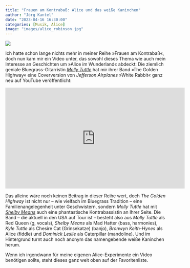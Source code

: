```yaml
---
title: "Frauen am Kontrabaß: Alice und das weiße Kaninchen"
author: "Jörg Kantel"
date: "2023-04-16 16:30:00"
categories: [Musik, Alice]
image: "images/alice_robinson.jpg"
---
```


[![](images/alice_robinson-b.jpg)](https://listverse.com/wp-content/uploads/2013/10/alice.jpg)

Ich hatte schon lange nichts mehr in meiner Reihe »Frauen am Kontrabaß«, doch nun kam mir ein Video unter, das sowohl dieses Thema wie auch mein Interesse an Geschichten um »Alice im Wunderland« abdeckt: Die ziemlich geniale Bluegrass-Gitarristin *[Molly Tuttle](https://de.wikipedia.org/wiki/Molly_Tuttle)* hat mir ihrer Band »The Golden Highway« eine Coverversion von *Jefferson Airplanes* »White Rabbit« ganz neu auf YouTube veröffentlicht:

<iframe width="560" height="315" src="https://www.youtube.com/embed/LeHlvXvG6vA" title="YouTube video player" frameborder="0" allow="accelerometer; autoplay; clipboard-write; encrypted-media; gyroscope; picture-in-picture; web-share" allowfullscreen></iframe>

Das alleine wäre noch keinen Beitrag in dieser Reihe wert, doch *The Golden Highway* ist nicht nur -- wie vielfach im Bluegrass Tradition -- eine Familienangelegenheit unter Geschwistern, sondern *Molly Tuttle* hat mit *[Shelby Means](http://www.shelbyleemeans.com/)* auch eine phantastische Kontrabassistin an Ihrer Seite. Die Band -- die aktuell in den USA auf Tour ist -- besteht also aus *Molly Tuttle* als Red Queen (g, vocals), *Shelby Means* als Mad Hatter (bass, harmonies), *Kyle Tuttle* als Chesire Cat (Grinsekatze) (banjo), *Bronwyn Keith-Hynes* als Alice (fiddle) und *Dominick Leslie* als Caterpillar (mandoline). Und im Hintergrund turnt auch noch anonym das namengebende weiße Kaninchen herum.

Wenn ich irgendwann für meine eigenen Alice-Experimente ein Video benötigen sollte, steht dieses ganz weit oben auf der Favoritenliste.